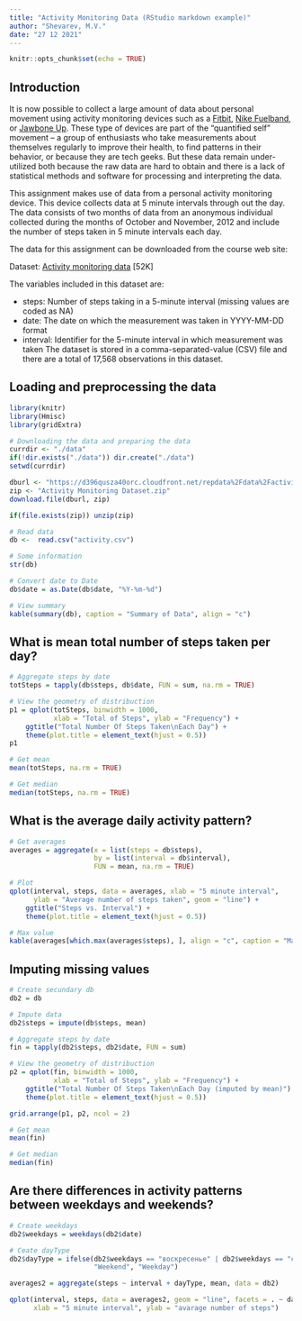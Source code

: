 ```yaml
---
title: "Activity Monitoring Data (RStudio markdown example)"
author: "Shevarev, M.V."
date: "27 12 2021"
---
```


```r
knitr::opts_chunk$set(echo = TRUE)
```

## Introduction

It is now possible to collect a large amount of data about personal movement 
using activity monitoring devices such as a [Fitbit](https://www.fitbit.com/global/us/home), 
[Nike Fuelband](https://www.nike.com/help/a/why-cant-i-sync), or 
[Jawbone Up](https://www.jawbone.com/up). These type of devices are part of the "quantified self" movement -- a group of enthusiasts who take measurements about themselves regularly to improve their health, to find patterns in their behavior, or because they are tech geeks. But these data remain under-utilized both because the raw data are hard to obtain and there is a lack of statistical methods and software for processing and interpreting the data.

This assignment makes use of data from a personal activity monitoring device. This device collects data at 5 minute intervals through out the day. The data consists of two months of data from an anonymous individual collected during the months of October and November, 2012 and include the number of steps taken in 5 minute intervals each day.

The data for this assignment can be downloaded from the course web site:

Dataset: [Activity monitoring data](https://d396qusza40orc.cloudfront.net/repdata%2Fdata%2Factivity.zip) [52K]

The variables included in this dataset are:

* steps: Number of steps taking in a 5-minute interval (missing values are coded as NA)
* date: The date on which the measurement was taken in YYYY-MM-DD format
* interval: Identifier for the 5-minute interval in which measurement was taken The dataset is stored in a comma-separated-value (CSV) file and there are a total of 17,568 observations in this dataset.

## Loading and preprocessing the data
```R
library(knitr)
library(Hmisc)
library(gridExtra)
```

```R
# Downloading the data and preparing the data
currdir <- "./data"
if(!dir.exists("./data")) dir.create("./data")
setwd(currdir)

dburl <- "https://d396qusza40orc.cloudfront.net/repdata%2Fdata%2Factivity.zip"
zip <- "Activity Monitoring Dataset.zip"
download.file(dburl, zip)

if(file.exists(zip)) unzip(zip)

# Read data
db <-  read.csv("activity.csv")

# Some information
str(db)
```

```R
# Convert date to Date
db$date = as.Date(db$date, "%Y-%m-%d")

# View summary
kable(summary(db), caption = "Summary of Data", align = "c")
```

## What is mean total number of steps taken per day?

```R
# Aggregate steps by date
totSteps = tapply(db$steps, db$date, FUN = sum, na.rm = TRUE)

# View the geometry of distribuction
p1 = qplot(totSteps, binwidth = 1000,
           xlab = "Total of Steps", ylab = "Frequency") + 
    ggtitle("Total Number Of Steps Taken\nEach Day") +
    theme(plot.title = element_text(hjust = 0.5))
p1
```

```R
# Get mean
mean(totSteps, na.rm = TRUE)
```

```R
# Get median
median(totSteps, na.rm = TRUE)
```

## What is the average daily activity pattern?

```R
# Get averages
averages = aggregate(x = list(steps = db$steps), 
                     by = list(interval = db$interval), 
                     FUN = mean, na.rm = TRUE)

# Plot
qplot(interval, steps, data = averages, xlab = "5 minute interval", 
      ylab = "Average number of steps taken", geom = "line") +
    ggtitle("Steps vs. Interval") +
    theme(plot.title = element_text(hjust = 0.5))
```

```R
# Max value
kable(averages[which.max(averages$steps), ], align = "c", caption = "Max Value")
```

## Imputing missing values

```R
# Create secundary db
db2 = db

# Impute data
db2$steps = impute(db$steps, mean)

# Aggregate steps by date
fin = tapply(db2$steps, db2$date, FUN = sum)

# View the geometry of distribuction
p2 = qplot(fin, binwidth = 1000, 
           xlab = "Total of Steps", ylab = "Frequency") +
    ggtitle("Total Number Of Steps Taken\nEach Day (imputed by mean)") +
    theme(plot.title = element_text(hjust = 0.5))

grid.arrange(p1, p2, ncol = 2)
```

```R
# Get mean
mean(fin)
```

```R
# Get median
median(fin)
```

## Are there differences in activity patterns between weekdays and weekends?

```R
# Create weekdays
db2$weekdays = weekdays(db2$date)

# Ceate dayType
db2$dayType = ifelse(db2$weekdays == "воскресенье" | db2$weekdays == "суббота",
                     "Weekend", "Weekday")

averages2 = aggregate(steps ~ interval + dayType, mean, data = db2)

qplot(interval, steps, data = averages2, geom = "line", facets = . ~ dayType,
      xlab = "5 minute interval", ylab = "avarage number of steps")
```
